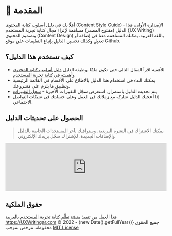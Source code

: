 # 📔 المقدمة

أهلًا بك في دليل أسلوب كتابة المحتوى (Content Style Guide) - الإصدارة الأولى، هذا الدليل (مفتوح المصدر) مساهمة لإثراء مجال كتابة تجربة المستخدم (UX Writing) وتصميم المحتوى (Content Design) باللغة العربية، يمكنك المساهمة معنا في إضافة أو تعديل وكذلك تحسين الدليل بإتباع التعليمات على موقع Github.

## كيف تستخدم هذا الدليل؟

- للأهمية اقرأ المقال التالي حتى تكون ملمًًا بوظيفة الدليل [دليل أسلوب كتابة المحتوى وأهميته في كتابة تجربة المستخدم](https://uxwritingar.com/ux-writing/11992)
- يمكنك البدء في استخدام هذا الدليل بالاطلاع على الأقسام في القائمة الرئيسية وتطبيق ما يلزم على مشروعك.
- يتم تحديث الدليل باستمرار، استعرض سجّل التغييرات الأخيرة - [سجل التغييرات](https://github.com/UX-Writing/Content-Style-Guide-in-Arabic/releases/)
- إذا أعجبك الدليل شاركه مع زملائك في العمل وعلى حسابتك في شبكات التواصل الاجتماعي.

## الحصول على تحديثات الدليل

> يمكنك الاشتراك في النشرة البريدية، وسنوافيك بآخر المستجدات الخاصة بالدليل والإضافات الجديدة، للإشتراك سجّل بريدك الإلكتروني

<iframe
  src="https://uxwritingar.substack.com/embed"
  width="100%"
  height="150"
  style={{ border: '1px solid #EEE', background: 'white' }}
  frameBorder="0"
  scrolling="no"
></iframe>

## حقوق الملكية

هذا العمل من تنفيذ [منصّة تعلّم كتابة تجربة المستخدم بالعربية](https://UXWritingar.com) https://UXWritingar.com
© 2022 - {new Date().getFullYear()} جميع الحقوق محفوظة، مرخص بموجب [MIT License](https://github.com/UX-Writing/Content-Style-Guide-in-Arabic/blob/main/LICENSE.md)
